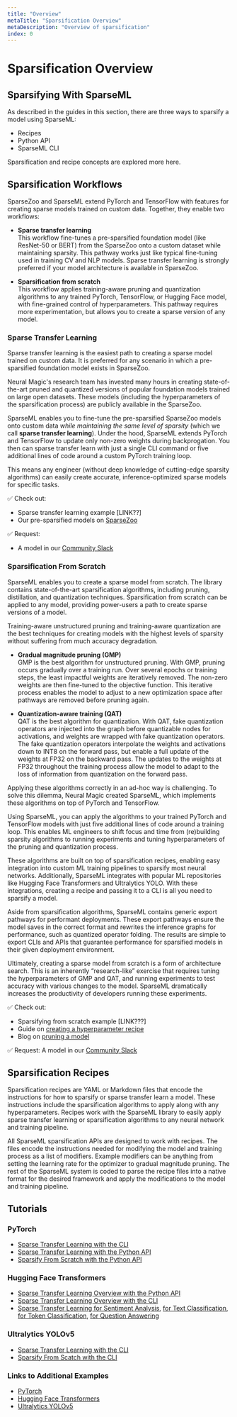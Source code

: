 ```yaml
---
title: "Overview"
metaTitle: "Sparsification Overview"
metaDescription: "Overview of sparsification"
index: 0
---
```


# Sparsification Overview

## Sparsifying With SparseML

As described in the guides in this section, there are three ways to sparsify a model using SparseML:

- Recipes
- Python API
- SparseML CLI

Sparsification and recipe concepts are explored more here.

## Sparsification Workflows

SparseZoo and SparseML extend PyTorch and TensorFlow with features for creating sparse models trained on custom data. Together, they enable two workflows:

- **Sparse transfer learning**<br>This workflow fine-tunes a pre-sparsified foundation model (like ResNet-50 or BERT) from the SparseZoo onto a custom dataset while maintaining sparsity. This pathway works just like typical fine-tuning used in training CV and NLP models. Sparse transfer learning is strongly preferred if your model architecture is available in SparseZoo.

- **Sparsification from scratch**<br>This workflow applies training-aware pruning and quantization algorithms to any trained PyTorch, TensorFlow, or Hugging Face model, with fine-grained control of hyperparameters. This pathway requires more experimentation, but allows you to create a sparse version of any model.

### Sparse Transfer Learning

Sparse transfer learning is the easiest path to creating a sparse model trained on custom data. It is preferred for any scenario in which a pre-sparsified foundation model exists in SparseZoo.

Neural Magic's research team has invested many hours in creating state-of-the-art pruned and quantized versions of popular foundation models trained on large open datasets. These models (including the hyperparameters of the sparsification process) are publicly available in the SparseZoo.

SparseML enables you to fine-tune the pre-sparsified SparseZoo models onto custom data *while maintaining the same level of sparsity* (which we call **sparse transfer learning**). Under the hood, SparseML extends PyTorch and TensorFlow to update only non-zero weights during backprogation. You then can sparse transfer learn with just a single CLI command or five additional lines of code around a custom PyTorch training loop.

This means any engineer (without deep knowledge of cutting-edge sparsity algorithms) can easily create accurate, inference-optimized sparse models for specific tasks.

✅ Check out:
- Sparse transfer learning example [LINK??]
- Our pre-sparsified models on [SparseZoo](https://sparsezoo.neuralmagic.com/)

✅ Request:
- A model in our [Community Slack](https://join.slack.com/t/discuss-neuralmagic/shared_invite/zt-q1a1cnvo-YBoICSIw3L1dmQpjBeDurQ)

### Sparsification From Scratch

SparseML enables you to create a sparse model from scratch. The library contains state-of-the-art sparsification algorithms, including pruning, distillation, and quantization techniques. Sparsification from scratch can be applied to any model, providing power-users a path to create sparse versions of a model.

Training-aware unstructured pruning and training-aware quantization are the best techniques for creating models with the highest levels of sparsity without suffering from much accuracy degradation.

- **Gradual magnitude pruning (GMP)**<br>GMP is the best algorithm for unstructured pruning. With GMP, pruning occurs gradually over a training run. Over several epochs or training steps, the least impactful weights are iteratively removed. The non-zero weights are then fine-tuned to the objective function. This iterative process enables the model to adjust to a new optimization space after pathways are removed before pruning again.

- **Quantization-aware training (QAT)**<br>QAT is the best algorithm for quantization. With QAT, fake quantization operators are injected into the graph before quantizable nodes for activations, and weights are wrapped with fake quantization operators. The fake quantization operators interpolate the weights and activations down to INT8 on the forward pass, but enable a full update of the weights at FP32 on the backward pass. The updates to the weights at FP32 throughout the training process allow the model to adapt to the loss of information from quantization on the forward pass.

Applying these algorithms correctly in an ad-hoc way is challenging. To solve this dilemma, Neural Magic created SparseML, which implements these algorithms on top of PyTorch and TensorFlow.

Using SparseML, you can apply the algorithms to your trained PyTorch and TensorFlow models with just five additional lines of code around a training loop. This enables ML engineers to shift focus and time from (re)building sparsity algorithms to running experiments and tuning hyperparameters of the pruning and quantization process.

These algorithms are built on top of sparsification recipes, enabling easy integration into custom ML training pipelines to sparsify most neural networks. Additionally, SparseML integrates with popular ML repositories like Hugging Face Transformers and Ultralytics YOLO. With these integrations, creating a recipe and passing it to a CLI is all you need to sparsify a model.

Aside from sparsification algorithms, SparseML contains generic export pathways for performant deployments. These export pathways ensure the model saves in the correct format and rewrites the inference graphs for performance, such as quantized operator folding. The results are simple to export CLIs and APIs that guarantee performance for sparsified models in their given deployment environment.

Ultimately, creating a sparse model from scratch is a form of architecture search. This is an inherently “research-like” exercise that requires tuning the hyperparameters of GMP and QAT, and running experiments to test accuracy with various changes to the model. SparseML dramatically increases the productivity of developers running these experiments.

✅ Check out:
- Sparsifying from scratch example [LINK???]
- Guide on [creating a hyperparameter recipe](/sparsification-guides/creating-sparseml-recipes)
- Blog on [pruning a model](https://neuralmagic.com/blog/pruning-overview/)

✅ Request:
A model in our [Community Slack](https://join.slack.com/t/discuss-neuralmagic/shared_invite/zt-q1a1cnvo-YBoICSIw3L1dmQpjBeDurQ)

## Sparsification Recipes

Sparsification recipes are YAML or Markdown files that encode the instructions for how to sparsify or sparse transfer learn a model. These instructions include the sparsification algorithms to apply along with any hyperparameters. Recipes work with the SparseML library to easily apply sparse transfer learning or sparsification algorithms to any neural network and training pipeline.

All SparseML sparsification APIs are designed to work with recipes. The files encode the instructions needed for modifying the model and training process as a list of modifiers. Example modifiers can be anything from setting the learning rate for the optimizer to gradual magnitude pruning. The rest of the SparseML system is coded to parse the recipe files into a native format for the desired framework and apply the modifications to the model and training pipeline.

## Tutorials

### PyTorch

- [Sparse Transfer Learning with the CLI](https://github.com/neuralmagic/sparseml/blob/main/integrations/torchvision/tutorials/sparse-transfer-learning.md)
- [Sparse Transfer Learning with the Python API](https://github.com/neuralmagic/sparseml/blob/main/integrations/torchvision/tutorials/docs-torchvision-python-transfer-imagenette.ipynb)
- [Sparsify From Scratch with the Python API](https://github.com/neuralmagic/sparseml/blob/main/integrations/torchvision/tutorials/docs-torchvision-sparsify-from-scratch-resnet50-beans.ipynb)

### Hugging Face Transformers

- [Sparse Transfer Learning Overview with the Python API](https://github.com/neuralmagic/sparseml/blob/main/integrations/huggingface-transformers/tutorials/sparse-transfer-learning-bert-python.md)
- [Sparse Transfer Learning Overview with the CLI](https://github.com/neuralmagic/sparseml/blob/main/integrations/huggingface-transformers/tutorials/sparse-transfer-learning-bert.md)
- [Sparse Transfer Learning for Sentiment Analysis](https://github.com/neuralmagic/sparseml/blob/main/integrations/huggingface-transformers/tutorials/sentiment-analysis/sentiment-analysis-cli.md), [for Text Classification](https://github.com/neuralmagic/sparseml/blob/main/integrations/huggingface-transformers/tutorials/text-classification/text-classification-cli.md), [for Token Classification](https://github.com/neuralmagic/sparseml/blob/main/integrations/huggingface-transformers/tutorials/token-classification/token-classification-cli.md), [for Question Answering](https://github.com/neuralmagic/sparseml/blob/main/integrations/huggingface-transformers/tutorials/question-answering/question-answering-cli.md)

### Ultralytics YOLOv5

- [Sparse Transfer Learning with the CLI](https://github.com/neuralmagic/sparseml/blob/main/integrations/ultralytics-yolov5/tutorials/sparse-transfer-learning.md)
- [Sparsify From Scatch with the CLI](https://github.com/neuralmagic/sparseml/blob/main/integrations/ultralytics-yolov5/tutorials/sparsify-from-scratch.md)

### Links to Additional Examples

- [PyTorch](https://github.com/neuralmagic/sparseml/blob/main/integrations/torchvision#tutorials)
- [Hugging Face Transformers](https://github.com/neuralmagic/sparseml/blob/main/integrations/huggingface-transformers#tutorials)
- [Ultralytics YOLOv5](https://github.com/neuralmagic/sparseml/blob/main/integrations/ultralytics-yolov5#tutorials)
